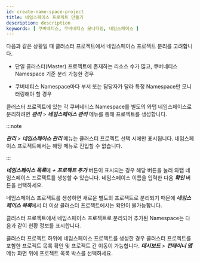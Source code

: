 ```yaml
---
id: create-name-space-project
title: 네임스페이스 프로젝트 만들기
description: description
keywords: [ 쿠버네티스, 쿠버네티스 모니터링, 네임스페이스 ]
---
```


다음과 같은 상황일 때 클러스터 프로젝트에서 네임스페이스 프로젝트 분리를 고려합니다.

* 단일 클러스터(Master) 프로젝트에 존재하는 리소스 수가 많고, 쿠버네티스 Namespace 기준 분리 가능한 경우

* 쿠버네티스 Namespace마다 부서 또는 담당자가 달라 특정 Namespace만 모니터링해야 할 경우 

클러스터 프로젝트에 있는 각 쿠버네티스 Namespace를 별도의 와탭 네임스페이스로 분리하려면 ***관리*** > ***네임스페이스 관리*** 메뉴를 통해 프로젝트를 생성합니다.

<ImgLang img='whatap_kubernetes_namespace_project_mgt.png' desc='네임스페이스 관리' />

:::note

***관리*** > ***네임스페이스 관리*** 메뉴는 클러스터 프로젝트 선택 시에만 표시됩니다. 네임스페이스 프로젝트에서는 해당 메뉴로 진입할 수 없습니다.

:::

***네임스페이스 목록***에 ***+ 프로젝트 추가*** 버튼이 표시되는 경우 해당 버튼을 눌러 와탭 네임스페이스 프로젝트를 생성할 수 있습니다. 네임스페이스 이름을 입력한 다음 ***확인*** 버튼을 선택하세요.

<ImgLang img='whatap_kubernetes_create_namespace_project_popup.png' desc='네임스페이스 프로젝트 생성' />

네임스페이스 프로젝트를 생성하면 새로운 별도의 프로젝트로 분리되기 때문에 ***네임스페이스 목록***에서 더 이상 클러스터 프로젝트에서는 확인이 불가능합니다.

클러스터 프로젝트에서 네임스페이스 프로젝트로 분리되어 추가된 Namespace는 다음과 같이 현황 정보를 표시합니다.

<ImgLang img='whatap_kubernetes_namespace_project_mgt_complete.png' desc='네임스페이스 프로젝트 생성 완료' />

클러스터 프로젝트 하위에 네임스페이스 프로젝트를 생성한 경우 클러스터 프로젝트를 포함한 프로젝트 목록 확인 및 프로젝트 간 이동이 가능합니다. ***대시보드*** > ***컨테이너 맵*** 메뉴 화면 위에 프로젝트 목록 박스를 선택하세요.

<ImgLang img='whatap_kubernetes_container_map_namespace_project_list.png' desc='컨테이너 맵 메뉴 프로젝트 목록' />